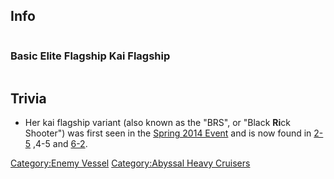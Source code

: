 ==Info==
<div style="display: inline-block;">
===Basic===
{{EnemyShipInfoKai|Heavy Cruiser Ri-Class/|los=auto|los_max=auto|evasion=auto|evasion_max=auto|asw=auto|asw_max=auto}}
</div>

<div style="display: inline-block;">
===Elite===
{{EnemyShipInfoKai|Heavy Cruiser Ri-Class/Elite|los=auto|los_max=auto|evasion=auto|evasion_max=auto|asw=auto|asw_max=auto}}
</div>

<div style="display: inline-block;">
===Flagship===
{{EnemyShipInfoKai|Heavy Cruiser Ri-Class/Flagship|los=auto|los_max=auto|evasion=auto|evasion_max=auto|asw=auto|asw_max=auto}}
</div>

<div style="display: inline-block;">
===Kai Flagship===
{{EnemyShipInfoKai|Heavy Cruiser Ri-Class/Kai Flagship|los=auto|los_max=auto|evasion=auto|evasion_max=auto|asw=auto|asw_max=auto}}
</div>

{{EnemyShipCategoriesKai|Heavy Cruiser Ri-Class/}}

==Trivia==
*Her kai flagship variant (also known as the "BRS", or "Black '''Ri'''ck Shooter") was first seen in the [[Spring 2014 Event]] and is now found in [[World_2#World_2-5_.E3.80.90Extra_Operation.E3.80.91.E6.B2.96.E3.83.8E.E5.B3.B6.E6.B2.96.E6.88.A6.E9.97.98.E5.93.A8.E6.88.92_Combat_Patrol_Off_Okinoshima|2-5]] ,4-5 and [[World_6#World_6-2:_MS.E8.AB.B8.E5.B3.B6.E9.98.B2.E8.A1.9B.E6.88.A6_Defense_of_the_MS_Archipelago|6-2]].

{{Enemyshiplist}}
[[Category:Enemy Vessel]]
[[Category:Abyssal Heavy Cruisers]]